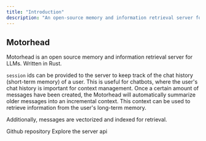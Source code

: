 ```yaml
---
title: "Introduction"
description: "An open-source memory and information retrieval server for LLMs."
---
```


## Motorhead

Motorhead is an open source memory and information retrieval server for LLMs. Written in Rust.

`session` ids can be provided to the server to keep track of the chat history (short-term memory) of a user. This is useful for chatbots, where the user's chat history is important for context management. Once a certain amount of messages have been created, the Motorhead will automatically summarize older messages into an incremental context. This context can be used to retrieve information from the user's long-term memory.

Additionally, messages are vectorized and indexed for retrieval.


<CardGroup>
  <Card
    title="The Code"
    icon="code"
    href="https://github.com/getmetal/motorhead"
  >
    Github repository
  </Card>
  <Card title="Hosted Memory API" icon="brain" href="/motorhead/memory">
    Explore the server api
  </Card>
</CardGroup>
